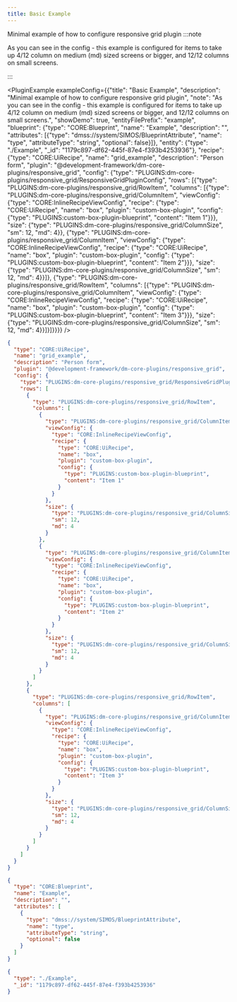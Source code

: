 ```yaml
---
title: Basic Example
---
```



Minimal example of how to configure responsive grid plugin
:::note

As you can see in the config - this example is configured for items to take up 4/12 column on medium (md) sized screens or bigger, and 12/12 columns on small screens.

:::


<PluginExample exampleConfig={{"title": "Basic Example", "description": "Minimal example of how to configure responsive grid plugin", "note": "As you can see in the config - this example is configured for items to take up 4/12 column on medium (md) sized screens or bigger, and 12/12 columns on small screens.", "showDemo": true, "entityFilePrefix": "example", "blueprint": {"type": "CORE:Blueprint", "name": "Example", "description": "", "attributes": [{"type": "dmss://system/SIMOS/BlueprintAttribute", "name": "type", "attributeType": "string", "optional": false}]}, "entity": {"type": "./Example", "_id": "1179c897-df62-445f-87e4-f393b4253936"}, "recipe": {"type": "CORE:UiRecipe", "name": "grid_example", "description": "Person form", "plugin": "@development-framework/dm-core-plugins/responsive_grid", "config": {"type": "PLUGINS:dm-core-plugins/responsive_grid/ResponsiveGridPluginConfig", "rows": [{"type": "PLUGINS:dm-core-plugins/responsive_grid/RowItem", "columns": [{"type": "PLUGINS:dm-core-plugins/responsive_grid/ColumnItem", "viewConfig": {"type": "CORE:InlineRecipeViewConfig", "recipe": {"type": "CORE:UiRecipe", "name": "box", "plugin": "custom-box-plugin", "config": {"type": "PLUGINS:custom-box-plugin-blueprint", "content": "Item 1"}}}, "size": {"type": "PLUGINS:dm-core-plugins/responsive_grid/ColumnSize", "sm": 12, "md": 4}}, {"type": "PLUGINS:dm-core-plugins/responsive_grid/ColumnItem", "viewConfig": {"type": "CORE:InlineRecipeViewConfig", "recipe": {"type": "CORE:UiRecipe", "name": "box", "plugin": "custom-box-plugin", "config": {"type": "PLUGINS:custom-box-plugin-blueprint", "content": "Item 2"}}}, "size": {"type": "PLUGINS:dm-core-plugins/responsive_grid/ColumnSize", "sm": 12, "md": 4}}]}, {"type": "PLUGINS:dm-core-plugins/responsive_grid/RowItem", "columns": [{"type": "PLUGINS:dm-core-plugins/responsive_grid/ColumnItem", "viewConfig": {"type": "CORE:InlineRecipeViewConfig", "recipe": {"type": "CORE:UiRecipe", "name": "box", "plugin": "custom-box-plugin", "config": {"type": "PLUGINS:custom-box-plugin-blueprint", "content": "Item 3"}}}, "size": {"type": "PLUGINS:dm-core-plugins/responsive_grid/ColumnSize", "sm": 12, "md": 4}}]}]}}}} />


```json title="grid_example.recipe.json" 
{
  "type": "CORE:UiRecipe",
  "name": "grid_example",
  "description": "Person form",
  "plugin": "@development-framework/dm-core-plugins/responsive_grid",
  "config": {
    "type": "PLUGINS:dm-core-plugins/responsive_grid/ResponsiveGridPluginConfig",
    "rows": [
      {
        "type": "PLUGINS:dm-core-plugins/responsive_grid/RowItem",
        "columns": [
          {
            "type": "PLUGINS:dm-core-plugins/responsive_grid/ColumnItem",
            "viewConfig": {
              "type": "CORE:InlineRecipeViewConfig",
              "recipe": {
                "type": "CORE:UiRecipe",
                "name": "box",
                "plugin": "custom-box-plugin",
                "config": {
                  "type": "PLUGINS:custom-box-plugin-blueprint",
                  "content": "Item 1"
                }
              }
            },
            "size": {
              "type": "PLUGINS:dm-core-plugins/responsive_grid/ColumnSize",
              "sm": 12,
              "md": 4
            }
          },
          {
            "type": "PLUGINS:dm-core-plugins/responsive_grid/ColumnItem",
            "viewConfig": {
              "type": "CORE:InlineRecipeViewConfig",
              "recipe": {
                "type": "CORE:UiRecipe",
                "name": "box",
                "plugin": "custom-box-plugin",
                "config": {
                  "type": "PLUGINS:custom-box-plugin-blueprint",
                  "content": "Item 2"
                }
              }
            },
            "size": {
              "type": "PLUGINS:dm-core-plugins/responsive_grid/ColumnSize",
              "sm": 12,
              "md": 4
            }
          }
        ]
      },
      {
        "type": "PLUGINS:dm-core-plugins/responsive_grid/RowItem",
        "columns": [
          {
            "type": "PLUGINS:dm-core-plugins/responsive_grid/ColumnItem",
            "viewConfig": {
              "type": "CORE:InlineRecipeViewConfig",
              "recipe": {
                "type": "CORE:UiRecipe",
                "name": "box",
                "plugin": "custom-box-plugin",
                "config": {
                  "type": "PLUGINS:custom-box-plugin-blueprint",
                  "content": "Item 3"
                }
              }
            },
            "size": {
              "type": "PLUGINS:dm-core-plugins/responsive_grid/ColumnSize",
              "sm": 12,
              "md": 4
            }
          }
        ]
      }
    ]
  }
} 
```
```json title="Example.blueprint.json" 
{
  "type": "CORE:Blueprint",
  "name": "Example",
  "description": "",
  "attributes": [
    {
      "type": "dmss://system/SIMOS/BlueprintAttribute",
      "name": "type",
      "attributeType": "string",
      "optional": false
    }
  ]
} 
```

```json title="example.entity.json" 
{
  "type": "./Example",
  "_id": "1179c897-df62-445f-87e4-f393b4253936"
} 
```

